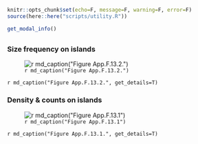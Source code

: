 ```r
knitr::opts_chunk$set(echo=F, message=F, warning=F, error=F)
source(here::here("scripts/utility.R"))
```

```r
get_modal_info()
```

## {.tabset}

### Size frequency on islands

![`r md_caption("Figure App.F.13.2.")`](../img/cinms_cr/App.F.13.2_blackabs_size.jpg)

`r md_caption("Figure App.F.13.2.", get_details=T)`

### Density & counts on islands

![`r md_caption("Figure App.F.13.1")`](../img/cinms_cr/App.F.13.1_BlackAbalone_CINP.jpg)

`r md_caption("Figure App.F.13.1.", get_details=T)`